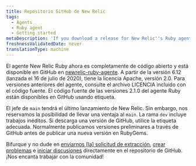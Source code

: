 ```yaml
---
title: Repositorio GitHub de New Relic
tags:
  - Agents
  - Ruby agent
  - Getting started
metaDescription: 'If you download a release for New Relic''s Ruby agent from GitHub, be sure to use the appropriate tag.'
freshnessValidatedDate: never
translationType: machine
---
```


El agente New Relic Ruby ahora es completamente de código abierto y está disponible en GitHub en [newrelic-ruby-agente](https://github.com/newrelic/newrelic-ruby-agent/tree/main). A partir de la versión 6.12 (lanzada el 16 de julio de 2020), tiene la licencia Apache, versión 2.0. Para versiones anteriores del agente, consulte el archivo LICENCIA incluido con el código fuente. El código fuente de las versiones 2.1.0 del agente Ruby están disponibles en GitHub usando etiqueta.

El jefe de `main` tendrá el último lanzamiento de New Relic. Sin embargo, nos reservamos la posibilidad de llevar una ventaja al `main`. La rama `dev` incluye trabajos inéditos. Si descarga una versión de GitHub, utilice la etiqueta adecuada. Normalmente publicamos versiones preliminares a través de GitHub antes de publicar una nueva versión en RubyGems.

Bifurque y no dude en [enviarnos \[la\] solicitud de extracción](https://github.com/newrelic/newrelic-ruby-agent/pulls), [crear problemas](https://github.com/newrelic/newrelic-ruby-agent/issues/new/choose) e [iniciar discusiones](https://github.com/newrelic/newrelic-ruby-agent/discussions) directamente en el repositorio de GitHub. ¡Nos encanta trabajar con la comunidad!
